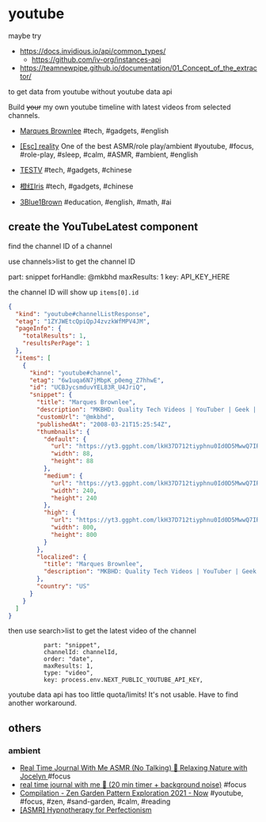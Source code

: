 # youtube

maybe try

- https://docs.invidious.io/api/common_types/
  - https://github.com/iv-org/instances-api
- https://teamnewpipe.github.io/documentation/01_Concept_of_the_extractor/

to get data from youtube without youtube data api


Build ~~your~~ my own youtube timeline with latest videos from selected channels. 

- [Marques Brownlee](https://www.youtube.com/@mkbhd) #tech, #gadgets, #english

<YouTubeLatest channelId="UCBJycsmduvYEL83R_U4JriQ" /> 

- [[Esc] reality](https://www.youtube.com/@Escreality) One of the best ASMR/role play/ambient
#youtube, #focus, #role-play, #sleep, #calm, #ASMR, #ambient, #english

<YouTubeLatest channelId="UCHRiIj4LD4MH2AaE4TRENhw" /> 

- [TESTV](https://www.youtube.com/@testvcn) #tech, #gadgets, #chinese

<YouTubeLatest channelId="UC9v3JGut2Z1PxrXEpGzgEAA" /> 

- [橙红Iris](https://www.youtube.com/@Iris-yc5my) #tech, #gadgets, #chinese

<YouTubeLatest channelId="UC3VH2U9_t15U73tmpHrg_JA" /> 

- [3Blue1Brown](https://www.youtube.com/@3blue1brown) #education, #english, #math, #ai

<YouTubeLatest channelId="UCYO_jab_esuFRV4b17AJtAw" /> 


## create the YouTubeLatest component

find the channel ID of a channel

use channels>list to get the channel ID

part: snippet
forHandle: @mkbhd
maxResults: 1
key: API_KEY_HERE

the channel ID will show up `items[0].id`

```json
{
  "kind": "youtube#channelListResponse",
  "etag": "1ZYJWEtcQpiQpJ4zvzkWfMPV4JM",
  "pageInfo": {
    "totalResults": 1,
    "resultsPerPage": 1
  },
  "items": [
    {
      "kind": "youtube#channel",
      "etag": "6w1uqa6N7jMbpK_p0emg_Z7hhwE",
      "id": "UCBJycsmduvYEL83R_U4JriQ",
      "snippet": {
        "title": "Marques Brownlee",
        "description": "MKBHD: Quality Tech Videos | YouTuber | Geek | Consumer Electronics | Tech Head | Internet Personality!\n\nbusiness@MKBHD.com\n\nNYC",
        "customUrl": "@mkbhd",
        "publishedAt": "2008-03-21T15:25:54Z",
        "thumbnails": {
          "default": {
            "url": "https://yt3.ggpht.com/lkH37D712tiyphnu0Id0D5MwwQ7IRuwgQLVD05iMXlDWO-kDHut3uI4MgIEAQ9StK0qOST7fiA=s88-c-k-c0x00ffffff-no-rj",
            "width": 88,
            "height": 88
          },
          "medium": {
            "url": "https://yt3.ggpht.com/lkH37D712tiyphnu0Id0D5MwwQ7IRuwgQLVD05iMXlDWO-kDHut3uI4MgIEAQ9StK0qOST7fiA=s240-c-k-c0x00ffffff-no-rj",
            "width": 240,
            "height": 240
          },
          "high": {
            "url": "https://yt3.ggpht.com/lkH37D712tiyphnu0Id0D5MwwQ7IRuwgQLVD05iMXlDWO-kDHut3uI4MgIEAQ9StK0qOST7fiA=s800-c-k-c0x00ffffff-no-rj",
            "width": 800,
            "height": 800
          }
        },
        "localized": {
          "title": "Marques Brownlee",
          "description": "MKBHD: Quality Tech Videos | YouTuber | Geek | Consumer Electronics | Tech Head | Internet Personality!\n\nbusiness@MKBHD.com\n\nNYC"
        },
        "country": "US"
      }
    }
  ]
}
```

then use search>list to get the latest video of the channel


              part: "snippet",
              channelId: channelId,
              order: "date",
              maxResults: 1,
              type: "video",
              key: process.env.NEXT_PUBLIC_YOUTUBE_API_KEY,

youtube data api has too little quota/limits! It's not usable. Have to find another workaround.

## others


### ambient

- [Real Time Journal With Me ASMR (No Talking) 🌻 Relaxing Nature with Jocelyn ](https://youtu.be/ZhIRC2lV_6U) #focus 
- [real time journal with me 📒 (20 min timer + background noise)](https://youtu.be/4G4cMSqzPi0) #focus
- [Compilation - Zen Garden Pattern Exploration 2021 - Now](https://youtu.be/hig0leagc_0) #youtube, #focus, #zen, #sand-garden, #calm, #reading
- [[ASMR] Hypnotherapy for Perfectionism](https://youtu.be/KAPgzM5QisQ)
